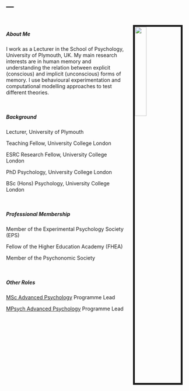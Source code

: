 ---
---


<link rel="stylesheet" href="styles.css" type="text/css">

<img src="images/ChrisBerry_med.jpg" style="width:25%; border:5px solid; margin-right: 20px; margin-left: 20px; margin-top: 20px" align="right">

<br>

##### About Me

I work as a Lecturer in the School of Psychology, University of Plymouth, UK. My main research interests are in human memory and understanding the relation between explicit (conscious) and implicit (unconscious) forms of memory. I use behavioural experimentation and computational modelling approaches to test different theories.

<br>


##### Background
Lecturer, University of Plymouth

Teaching Fellow, University College London

ESRC Research Fellow, University College London

PhD Psychology, University College London

BSc (Hons) Psychology, University College London

<br>


##### Professional Membership

Member of the Experimental Psychology Society (EPS)

Fellow of the Higher Education Academy (FHEA)

Member of the Psychonomic Society

<br>


##### Other Roles
[MSc Advanced Psychology](https://www.plymouth.ac.uk/courses/postgraduate/msc-advanced-psychology) Programme Lead

[MPsych Advanced Psychology](https://www.plymouth.ac.uk/courses/undergraduate/mpsych-advanced-psychology) Programme Lead

<br>